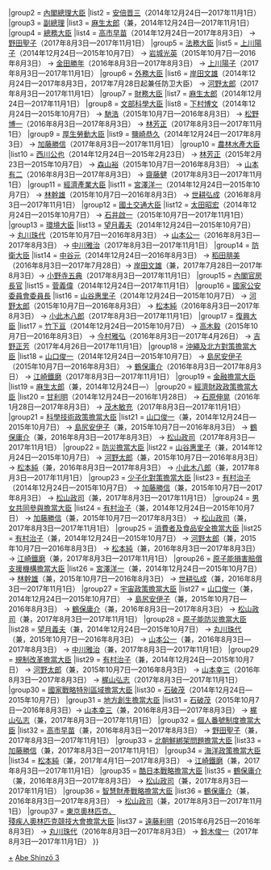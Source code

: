 {{Navbox
|name = 第三次安倍內閣
|title = [[第三次安倍內閣]]
|state = {{{state|collapsed}}}
|list1 = {{#ifeq:{{{1}}}|nocat||
{{Navbox with columns|child
|fullwidth = true
|colstyle = text-align: center; vertical-align: middle;
|oddcolstyle = background: #e9e9e9;
|evencolstyle = background: #f9f9f9;
|col1width = 20%
|col2width = 60%
|col3width = 20%
|col1 = [[第二次安倍內閣]]<br /><small>（[[:Template:第二次安倍內閣|模板]]）</small>
|col2 = '''[[第三次安倍內閣 (第一次改造)|第一次改造內閣]]''' - '''[[第三次安倍內閣 (第二次改造)|第二次改造內閣]]''' - '''[[第三次安倍內閣 (第三次改造)|第三次改造內閣]]'''<br />（2014年12月24日—2017年11月1日）
|col3 = [[第四次安倍內閣]]<br /><small>（[[:Template:第四次安倍內閣|模板]]）</small>
}}
}}
|group2  = [[內閣總理大臣]]
|list2   = [[安倍晋三]]（2014年12月24日—2017年11月1日）
|group3  = [[副總理 (日本)|副總理]]
|list3   = [[麻生太郎]]（兼，2014年12月24日—2017年11月1日）
|group4  = [[總務大臣]]
|list4   = [[高市早苗]]（2014年12月24日—2017年8月3日） → [[野田聖子]]（2017年8月3日—2017年11月1日）
|group5  = [[法務大臣]]
|list5   = [[上川陽子]]（2014年12月24日—2015年10月7日） → [[岩城光英]]（2015年10月7日—2016年8月3日） → [[金田勝年]]（2016年8月3日—2017年8月3日） → [[上川陽子]]（2017年8月3日—2017年11月1日）
|group6  = [[外務大臣 (日本)|外務大臣]]
|list6   = [[岸田文雄]]（2014年12月24日—2017年8月3日，2017年7月28日起兼任防卫大臣） → [[河野太郎]]（2017年8月3日—2017年11月1日）
|group7  = [[財務大臣]]
|list7   = [[麻生太郎]]（2014年12月24日—2017年11月1日）
|group8  = [[文部科學大臣]]
|list8   = [[下村博文]]（2014年12月24日—2015年10月7日） → [[馳浩]]（2015年10月7日—2016年8月3日） → [[松野博一]]（2016年8月3日—2017年8月3日） → [[林芳正]]（2017年8月3日—2017年11月1日）
|group9  = [[厚生勞動大臣]]
|list9   = [[鹽崎恭久]]（2014年12月24日—2017年8月3日） → [[加藤勝信]]（2017年8月3日—2017年11月1日）
|group10  = [[農林水產大臣]]
|list10   = [[西川公也]]（2014年12月24日—2015年2月23日） → [[林芳正]]（2015年2月23日—2015年10月7日） → [[森山裕]]（2015年10月7日—2016年8月3日） → [[山本有二]]（2016年8月3日—2017年8月3日） → [[齋藤健]]（2017年8月3日—2017年11月1日）
|group11  = [[經濟產業大臣]]
|list11   = [[宮澤洋一]]（2014年12月24日—2015年10月7日） → [[林幹雄]]（2015年10月7日—2016年8月3日） → [[世耕弘成]]（2016年8月3日—2017年11月1日）
|group12  = [[國土交通大臣]]
|list12   = [[太田昭宏]]（2014年12月24日—2015年10月7日） → [[石井啟一]]（2015年10月7日—2017年11月1日）
|group13  = [[環境大臣]]
|list13   = [[望月義夫]]（2014年12月24日—2015年10月7日） → [[丸川珠代]]（2015年10月7日—2016年8月3日） → [[山本公一]]（2016年8月3日—2017年8月3日） → [[中川雅治]]（2017年8月3日—2017年11月1日）
|group14 = [[防衛大臣]]
|list14  = [[中谷元]]（2014年12月24日—2016年8月3日） → [[稻田朋美]]（2016年8月3日—2017年7月28日）→ [[岸田文雄]]（兼，2017年7月28日—2017年8月3日）→ [[小野寺五典]]（2017年8月3日—2017年11月1日）
|group15 = [[內閣官房長官]]
|list15  = [[菅義偉]]（2014年12月24日—2017年11月1日）
|group16 = [[國家公安委員會委員長]]
|list16  = [[山谷惠里子]]（2014年12月24日—2015年10月7日） → [[河野太郎]]（2015年10月7日—2016年8月3日） → [[松本純]]（2016年8月3日—2017年8月3日） → [[小此木八郎]]（2017年8月3日—2017年11月1日）
|group17 = [[復興大臣]]
|list17 = [[竹下亘]]（2014年12月24日—2015年10月7日） → [[高木毅]]（2015年10月7日—2016年8月3日） → [[今村雅弘]]（2016年8月3日—2017年4月26日） → [[吉野正芳]]（2017年4月26日—2017年11月1日）
|group18  = [[內閣府特命擔當大臣（沖繩及北方對策擔當）|沖繩及北方對策擔當大臣]]
|list18   = [[山口俊一]]（2014年12月24日—2015年10月7日） → [[島尻安伊子]]（2015年10月7日—2016年8月3日） → [[鶴保庸介]]（2016年8月3日—2017年8月3日） → [[江崎鐵磨]]（2017年8月3日—2017年11月1日）
|group19  = [[內閣府特命擔當大臣（金融擔當）|金融擔當大臣]]
|list19   = [[麻生太郎]]（兼，2014年12月24日—）
|group20  = [[內閣府特命擔當大臣（經濟財政政策擔當）|經濟財政政策擔當大臣]]
|list20   = [[甘利明]]（2014年12月24日—2016年1月28日） → [[石原伸晃]]（2016年1月28日—2017年8月3日） → [[茂木敏充]]（2017年8月3日—2017年11月1日）
|group21  = [[內閣府特命擔當大臣（科學技術政策擔當）|科學技術政策擔當大臣]]
|list21   = [[山口俊一]]（兼，2014年12月24日—2015年10月7日） → [[島尻安伊子]]（兼，2015年10月7日—2016年8月3日） → [[鶴保庸介]]（兼，2016年8月3日—2017年8月3日） → [[松山政司]]（2017年8月3日—2017年11月1日）
|group22  = [[內閣府特命擔當大臣（防災擔當）|防災擔當大臣]]
|list22   = [[山谷惠里子]]（兼，2014年12月24日—2015年10月7日） → [[河野太郎]]（兼，2015年10月7日—2016年8月3日） → [[松本純]]（兼，2016年8月3日—2017年8月3日） → [[小此木八郎]]（兼，2017年8月3日—2017年11月1日）
|group23  = [[內閣府特命擔當大臣（少子化對策擔當）|少子化對策擔當大臣]]
|list23   = [[有村治子]]（2014年12月24日—2015年10月7日） → [[加藤勝信]]（兼，2015年10月7日—2017年8月3日） → [[松山政司]]（兼，2017年8月3日—2017年11月1日）
|group24 = [[內閣府特命擔當大臣（男女共同參與擔當）|男女共同參與擔當大臣]]
|list24  = [[有村治子]]（兼，2014年12月24日—2015年10月7日） → [[加藤勝信]]（兼，2015年10月7日—2017年8月3日） → [[松山政司]]（兼，2017年8月3日—2017年11月1日）
|group25 = [[內閣府特命擔當大臣（消費者及食品安全擔當）|消費者及食品安全擔當大臣]]
|list25  = [[有村治子]]（兼，2014年12月24日—2015年10月7日） → [[河野太郎]]（兼，2015年10月7日—2016年8月3日） → [[松本純]]（兼，2016年8月3日—2017年8月3日） → [[江崎鐵磨]]（兼，2017年8月3日—2017年11月1日）
|group26 = [[內閣府特命擔當大臣（原子能損害賠償支援機構擔當）|原子能損害賠償支援機構擔當大臣]]
|list26  = [[宮澤洋一]]（兼，2014年12月24日—2015年10月7日） → [[林幹雄]]（兼，2015年10月7日—2016年8月3日） → [[世耕弘成]]（兼，2016年8月3日—2017年11月1日）
|group27  = [[內閣府特命擔當大臣（宇宙政策擔當）|宇宙政策擔當大臣]]
|list27   = [[山口俊一]]（兼，2014年12月24日—2015年10月7日） → [[島尻安伊子]]（兼，2015年10月7日—2016年8月3日） → [[鶴保庸介]]（兼，2016年8月3日—2017年8月3日） → [[松山政司]]（兼，2017年8月3日—2017年11月1日）
|group28  = [[內閣府特命擔當大臣（原子能防災擔當）|原子能防災擔當大臣]]
|list28   = [[望月義夫]]（兼，2014年12月24日—2015年10月7日） → [[丸川珠代]]（兼，2015年10月7日—2016年8月3日） → [[山本公一]]（兼，2016年8月3日—2017年8月3日） → [[中川雅治]]（兼，2017年8月3日—2017年11月1日）
|group29  = [[內閣府特命擔當大臣（規制改革擔當）|規制改革擔當大臣]]
|list29   = [[有村治子]]（兼，2014年12月24日—2015年10月7日） → [[河野太郎]]（兼，2015年10月7日—2016年8月3日） → [[山本幸三]]（2016年8月3日—2017年8月3日） → [[梶山弘志]]（2017年8月3日—2017年11月1日）
|group30  = [[內閣府特命擔當大臣（國家戰略特別區域擔當）|國家戰略特別區域擔當大臣]]
|list30   = [[石破茂]]（2014年12月24日—2015年10月7日）
|group31  = [[內閣府特命擔當大臣（地方創生擔當）|地方創生擔當大臣]]
|list31   = [[石破茂]]（2015年10月7日—2016年8月3日）→ [[山本幸三]]（兼，2016年8月3日—2017年8月3日） → [[梶山弘志]]（兼，2017年8月3日—2017年11月1日）
|group32  = [[內閣府特命擔當大臣（個人番號制度擔當）|個人番號制度擔當大臣]]
|list32  = [[高市早苗]]（兼，2016年8月3日—2017年8月3日） → [[野田聖子]]（兼，2017年8月3日—2017年11月1日）
|group33  = [[內閣府特命擔當大臣（北朝鮮綁架問題擔當）|北朝鮮綁架問題擔當大臣]]
|list33   =  [[加藤勝信]]（兼，2017年8月3日—2017年11月1日）
|group34 = [[內閣府特命擔當大臣（海洋政策擔當）|海洋政策擔當大臣]]
|list34  =  [[松本純]]（兼，2017年4月1日—2017年8月3日） → [[江崎鐵磨]]（兼，2017年8月3日—2017年11月1日）
|group35 = [[內閣府特命擔當大臣（酷日本戰略擔當）|酷日本戰略擔當大臣]]
|list35  =  [[鶴保庸介]]（兼，2016年8月3日—2017年8月3日） → [[松山政司]]（兼，2017年8月3日—2017年11月1日）
|group36 = [[內閣府特命擔當大臣（智慧財產戰略擔當）|智慧財產戰略擔當大臣]]
|list36  =  [[鶴保庸介]]（兼，2016年8月3日—2017年8月3日） → [[松山政司]]（兼，2017年8月3日—2017年11月1日）
|group37  = [[國務大臣（東京奧林匹克、殘疾人奧林匹克競技大會擔當）|東京奧林匹克、<br />殘疾人奧林匹克競技大會擔當大臣]]
|list37  = [[遠藤利明]]（2015年6月25日—2016年8月3日） → [[丸川珠代]]（2016年8月3日—2017年8月3日） → [[鈴木俊一 (眾議院議員)|鈴木俊一]]（2017年8月3日—2017年11月1日）
}}<noinclude>
[[Category:第三次安倍內閣閣僚|+]]
[[Category:日本內閣模板|Abe Shinzō 3]]
</noinclude>
